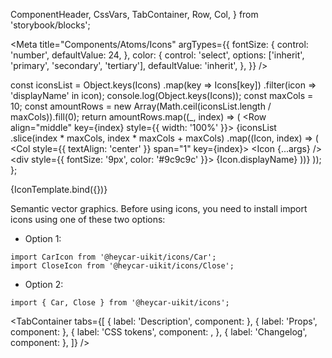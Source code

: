   ComponentHeader,
  CssVars,
  TabContainer,
  Row,
  Col,
} from 'storybook/blocks';

<!-- Meta -->

<Meta
  title="Components/Atoms/Icons"
  argTypes={{
    fontSize: {
      control: 'number',
      defaultValue: 24,
    },
    color: {
      control: 'select',
      options: ['inherit', 'primary', 'secondary', 'tertiary'],
      defaultValue: 'inherit',
    },
  }}
/>

  const iconsList = Object.keys(Icons)
    .map(key => Icons[key])
    .filter(icon => 'displayName' in icon);
  console.log(Object.keys(Icons));
  const maxCols = 10;
  const amountRows = new Array(Math.ceil(iconsList.length / maxCols)).fill(0);
  return amountRows.map((_, index) => (
    <Row align="middle" key={index} style={{ width: '100%' }}>
      {iconsList
        .slice(index * maxCols, index * maxCols + maxCols)
        .map((Icon, index) => (
          <Col style={{ textAlign: 'center' }} span="1" key={index}>
            <Icon {...args} />
            <div style={{ fontSize: '9px', color: '#9c9c9c' }}>
              {Icon.displayName}
            </div>
          </Col>
        ))}
    </Row>
  ));
};

<!-- Canvas -->

<Story name="Icons">{IconTemplate.bind({})}</Story>

<!-- Docs -->

<ComponentHeader
  name="Icons"
  version={version}
  stage={3}
  design="https://www.figma.com/file/rrvkvQEoVTOHa7MzyKSaoz/OTP-Global-Design-System?node-id=1653%3A45210"
/>

Semantic vector graphics. Before using icons, you need to install import icons using one of these two options:

- Option 1:

```tsx
import CarIcon from '@heycar-uikit/icons/Car';
import CloseIcon from '@heycar-uikit/icons/Close';
```

- Option 2:

```tsx
import { Car, Close } from '@heycar-uikit/icons';
```

<!-- Description -->

<TabContainer
  tabs={[
    { label: 'Description', component: <Description /> },
    { label: 'Props', component: <Props of={SvgIcon} /> },
    {
      label: 'CSS tokens',
      component: <CssVars css={styles} />,
    },
    { label: 'Changelog', component: <Changelog /> },
  ]}
/>
